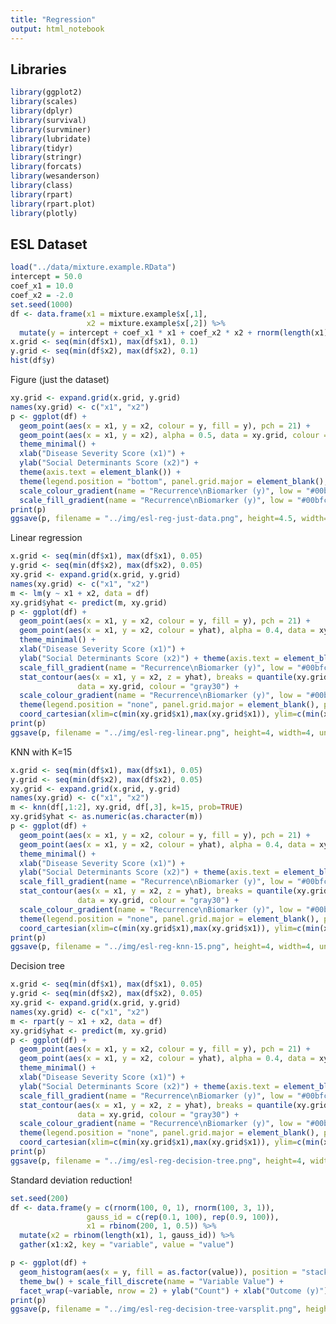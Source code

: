 ```yaml
---
title: "Regression"
output: html_notebook
---
```


## Libraries

```r
library(ggplot2)
library(scales)
library(dplyr)
library(survival)
library(survminer)
library(lubridate)
library(tidyr)
library(stringr)
library(forcats)
library(wesanderson)
library(class)
library(rpart)
library(rpart.plot)
library(plotly)
```

## ESL Dataset

```r
load("../data/mixture.example.RData")
intercept = 50.0
coef_x1 = 10.0
coef_x2 = -2.0
set.seed(1000)
df <- data.frame(x1 = mixture.example$x[,1], 
                 x2 = mixture.example$x[,2]) %>%
  mutate(y = intercept + coef_x1 * x1 + coef_x2 * x2 + rnorm(length(x1), 0, 5))
x.grid <- seq(min(df$x1), max(df$x1), 0.1)
y.grid <- seq(min(df$x2), max(df$x2), 0.1)
hist(df$y)
```

Figure (just the dataset)

```r
xy.grid <- expand.grid(x.grid, y.grid)
names(xy.grid) <- c("x1", "x2")
p <- ggplot(df) + 
  geom_point(aes(x = x1, y = x2, colour = y, fill = y), pch = 21) + 
  geom_point(aes(x = x1, y = x2), alpha = 0.5, data = xy.grid, colour = "gray50", size = 0.02) + 
  theme_minimal() + 
  xlab("Disease Severity Score (x1)") + 
  ylab("Social Determinants Score (x2)") + 
  theme(axis.text = element_blank()) + 
  theme(legend.position = "bottom", panel.grid.major = element_blank(), panel.grid.minor = element_blank()) + 
  scale_colour_gradient(name = "Recurrence\nBiomarker (y)", low = "#00bfc4", high = "#f8766d") + 
  scale_fill_gradient(name = "Recurrence\nBiomarker (y)", low = "#00bfc4", high = "#f8766d")
print(p)
ggsave(p, filename = "../img/esl-reg-just-data.png", height=4.5, width=4, units="in", dpi=300)
```

Linear regression

```r
x.grid <- seq(min(df$x1), max(df$x1), 0.05)
y.grid <- seq(min(df$x2), max(df$x2), 0.05)
xy.grid <- expand.grid(x.grid, y.grid)
names(xy.grid) <- c("x1", "x2")
m <- lm(y ~ x1 + x2, data = df)
xy.grid$yhat <- predict(m, xy.grid)
p <- ggplot(df) + 
  geom_point(aes(x = x1, y = x2, colour = y, fill = y), pch = 21) + 
  geom_point(aes(x = x1, y = x2, colour = yhat), alpha = 0.4, data = xy.grid, size = 0.5) + 
  theme_minimal() + 
  xlab("Disease Severity Score (x1)") + 
  ylab("Social Determinants Score (x2)") + theme(axis.text = element_blank()) + 
  scale_fill_gradient(name = "Recurrence\nBiomarker (y)", low = "#00bfc4", high = "#f8766d") +
  stat_contour(aes(x = x1, y = x2, z = yhat), breaks = quantile(xy.grid$yhat, seq(0, 1, 0.25)), 
               data = xy.grid, colour = "gray30") + 
  scale_colour_gradient(name = "Recurrence\nBiomarker (y)", low = "#00bfc4", high = "#f8766d") + 
  theme(legend.position = "none", panel.grid.major = element_blank(), panel.grid.minor = element_blank()) + 
  coord_cartesian(xlim=c(min(xy.grid$x1),max(xy.grid$x1)), ylim=c(min(xy.grid$x2),max(xy.grid$x2)))
print(p)
ggsave(p, filename = "../img/esl-reg-linear.png", height=4, width=4, units="in", dpi=300)
```

KNN with K=15

```r
x.grid <- seq(min(df$x1), max(df$x1), 0.05)
y.grid <- seq(min(df$x2), max(df$x2), 0.05)
xy.grid <- expand.grid(x.grid, y.grid)
names(xy.grid) <- c("x1", "x2")
m <- knn(df[,1:2], xy.grid, df[,3], k=15, prob=TRUE)
xy.grid$yhat <- as.numeric(as.character(m))
p <- ggplot(df) + 
  geom_point(aes(x = x1, y = x2, colour = y, fill = y), pch = 21) + 
  geom_point(aes(x = x1, y = x2, colour = yhat), alpha = 0.4, data = xy.grid, size = 0.5) + 
  theme_minimal() + 
  xlab("Disease Severity Score (x1)") + 
  ylab("Social Determinants Score (x2)") + theme(axis.text = element_blank()) + 
  scale_fill_gradient(name = "Recurrence\nBiomarker (y)", low = "#00bfc4", high = "#f8766d") +
  stat_contour(aes(x = x1, y = x2, z = yhat), breaks = quantile(xy.grid$yhat, seq(0, 1, 0.25)), 
               data = xy.grid, colour = "gray30") + 
  scale_colour_gradient(name = "Recurrence\nBiomarker (y)", low = "#00bfc4", high = "#f8766d") + 
  theme(legend.position = "none", panel.grid.major = element_blank(), panel.grid.minor = element_blank()) + 
  coord_cartesian(xlim=c(min(xy.grid$x1),max(xy.grid$x1)), ylim=c(min(xy.grid$x2),max(xy.grid$x2)))
print(p)
ggsave(p, filename = "../img/esl-reg-knn-15.png", height=4, width=4, units="in", dpi=300)
```

Decision tree

```r
x.grid <- seq(min(df$x1), max(df$x1), 0.05)
y.grid <- seq(min(df$x2), max(df$x2), 0.05)
xy.grid <- expand.grid(x.grid, y.grid)
names(xy.grid) <- c("x1", "x2")
m <- rpart(y ~ x1 + x2, data = df)
xy.grid$yhat <- predict(m, xy.grid)
p <- ggplot(df) + 
  geom_point(aes(x = x1, y = x2, colour = y, fill = y), pch = 21) + 
  geom_point(aes(x = x1, y = x2, colour = yhat), alpha = 0.4, data = xy.grid, size = 0.5) + 
  theme_minimal() + 
  xlab("Disease Severity Score (x1)") + 
  ylab("Social Determinants Score (x2)") + theme(axis.text = element_blank()) + 
  scale_fill_gradient(name = "Recurrence\nBiomarker (y)", low = "#00bfc4", high = "#f8766d") +
  stat_contour(aes(x = x1, y = x2, z = yhat), breaks = quantile(xy.grid$yhat, seq(0, 1, 0.25)), 
               data = xy.grid, colour = "gray30") + 
  scale_colour_gradient(name = "Recurrence\nBiomarker (y)", low = "#00bfc4", high = "#f8766d") + 
  theme(legend.position = "none", panel.grid.major = element_blank(), panel.grid.minor = element_blank()) + 
  coord_cartesian(xlim=c(min(xy.grid$x1),max(xy.grid$x1)), ylim=c(min(xy.grid$x2),max(xy.grid$x2)))
print(p)
ggsave(p, filename = "../img/esl-reg-decision-tree.png", height=4, width=4, units="in", dpi=300)
```

Standard deviation reduction!

```r
set.seed(200)
df <- data.frame(y = c(rnorm(100, 0, 1), rnorm(100, 3, 1)), 
                 gauss_id = c(rep(0.1, 100), rep(0.9, 100)),
                 x1 = rbinom(200, 1, 0.5)) %>%
  mutate(x2 = rbinom(length(x1), 1, gauss_id)) %>%
  gather(x1:x2, key = "variable", value = "value")

p <- ggplot(df) + 
  geom_histogram(aes(x = y, fill = as.factor(value)), position = "stack", alpha = 0.5, bins = 30) + 
  theme_bw() + scale_fill_discrete(name = "Variable Value") + 
  facet_wrap(~variable, nrow = 2) + ylab("Count") + xlab("Outcome (y)")
print(p)
ggsave(p, filename = "../img/esl-reg-decision-tree-varsplit.png", height=4, width=6, units="in", dpi=300)
```


